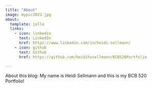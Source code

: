 ```yaml
---
title: "About"
image: mypic2023.jpg
about:
  template: jolla
  links:
    - icon: linkedin
      text: LinkedIn
      href: https://www.linkedin.com/in/heidi-sellmann/
    - icon: github
      text: Github
      href: https://github.com/heidihosellmann/BCB520Portfolio

---
```


About this blog: 
My name is Heidi Sellmann and this is my BCB 520 Portfolio! 
